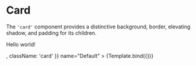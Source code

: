 

<Meta title="Components/Card" />

# Card

The `'card'` component provides a distinctive background, border, elevating shadow, and padding for its children.

<Canvas>
  <Story
    args={{ children: <p>Hello world!</p>, className: 'card' }}
    name="Default"
  >
    {Template.bind({})}
  </Story>
</Canvas>
